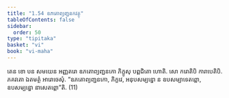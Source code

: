 ```yaml
---
title: "1.54 ឧភតោព្យញ្ជនកវត្ថុ"
tableOfContents: false
sidebar:
  order: 50
type: "tipitaka"
basket: "vi"
book: "vi-maha"
---
```



<DynamicBreadcrumb />

<Division number="116" book="vi-maha">

<Paragraph number="490" book="vi-maha">
តេន ខោ បន សមយេន អញ្ញតរោ ឧភតោព្យញ្ជនកោ ភិក្ខូសុ បព្ពជិតោ ហោតិ. សោ ករោតិបិ ការាបេតិបិ. ភគវតោ ឯតមត្ថំ អារោចេសុំ. “ឧភតោព្យញ្ជនកោ, ភិក្ខវេ, អនុបសម្បន្នោ ន ឧបសម្បាទេតព្ពោ, ឧបសម្បន្នោ នាសេតព្ពោ”តិ. (11)
</Paragraph>
</Division>